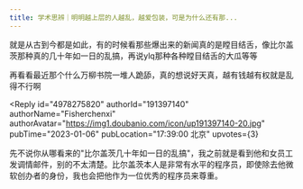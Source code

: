 ```yaml
---
title: 学术思辨｜明明越上层的人越乱，越爱包装，可是为什么还有那...
---
```



<Forum groupName="古怪问题研究中心" groupUrl="https://www.douban.com/group/philosophasters/" archivedAt="2025-05-16T14:50:54.786Z">
  <Post
    id="281226518"
    title="学术思辨｜明明越上层的人越乱，越爱包装，可是为什么还有那..."
    url="https://www.douban.com/group/topic/281226518/?_spm_id=MjA2MjA5Njgx"
    pubTime="2023-01-07"
    highlightUserId="191397140"
  >
就是从古到今都是如此，有的时候看那些爆出来的新闻真的是瞠目结舌，像比尔盖茨那种真的几十年如一日的乱搞，再说ylq那种各种瞠目结舌的大瓜等等

再看看最近那个什么万柳书院一堆人跪舔，真的想说好天真，越有钱越有权就是乱得不行啊

<Reply
  id="4978275820"
  authorId="191397140"
  authorName="Fisherchenxi"
  authorAvatar="https://img1.doubanio.com/icon/up191397140-20.jpg"
  pubTime="2023-01-06"
  pubLocation="17:39:00 北京"
  upvotes={3}
>
先不说你从哪看来的"比尔盖茨几十年如一日的乱搞"，我之前就是看到他和女员工发调情邮件，别的不太清楚。比尔盖茨本人是非常有水平的程序员，即使除去他微软创办者的身份，我也会把他作为一位优秀的程序员来尊重。
</Reply>
  </Post>
</Forum>
